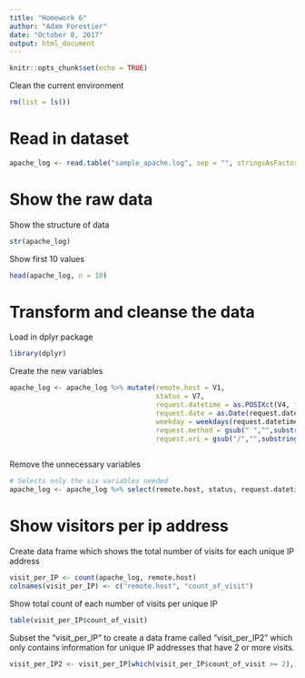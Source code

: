 ```yaml
---
title: "Homework 6"
author: "Adam Forestier"
date: "October 8, 2017"
output: html_document
---
```


```r
knitr::opts_chunk$set(echo = TRUE)
```

Clean the current environment 
```r
rm(list = ls())
```

# Read in dataset

```r
apache_log <- read.table("sample_apache.log", sep = "", stringsAsFactors = F)
```

# Show the raw data

Show the structure of data
```r
str(apache_log)
```

Show first 10 values
```r
head(apache_log, n = 10)
```

# Transform and cleanse the data

Load in dplyr package
```r
library(dplyr)
```

Create the new variables
```r
apache_log <- apache_log %>% mutate(remote.host = V1,
                                    status = V7,
                                    request.datetime = as.POSIXct(V4, format = "[%d/%b/%Y:%H:%M:%S"),
                                    request.date = as.Date(request.datetime),
                                    weekday = weekdays(request.datetime),
                                    request.method = gsub(" ","",substring(V6,1,4)),
                                    request.uri = gsub("/","",substring(V6,6,nchar(V6)-9)))
                                    
```

Remove the unnecessary variables
```r
# Selects only the six variables needed
apache_log <- apache_log %>% select(remote.host, status, request.datetime, weekday,request.method, request.uri)
```

# Show visitors per ip address

Create data frame which shows the total number of visits for each unique IP address
```r
visit_per_IP <- count(apache_log, remote.host)
colnames(visit_per_IP) <- c("remote.host", "count_of_visit")
```

Show total count of each number of visits per unique IP 
```r
table(visit_per_IP$count_of_visit)
```


Subset the "visit_per_IP" to create a data frame called "visit_per_IP2" which only contains information for unique IP addresses that have 2 or more visits. 
```r
visit_per_IP2 <- visit_per_IP[which(visit_per_IP$count_of_visit >= 2),]
```





